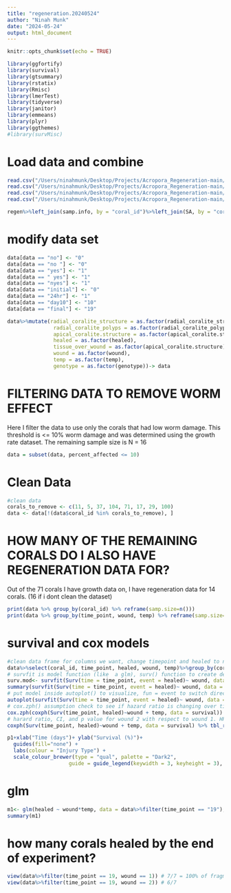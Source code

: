 ```yaml
---
title: "regeneration.20240524"
author: "Ninah Munk"
date: "2024-05-24"
output: html_document
---
```


```r
knitr::opts_chunk$set(echo = TRUE)

library(ggfortify)
library(survival)
library(gtsummary)
library(rstatix)
library(Rmisc)
library(lmerTest)
library(tidyverse)
library(janitor)
library(emmeans)
library(plyr)
library(ggthemes)
#library(survMisc)
```


# Load data and combine 
```r
read.csv("/Users/ninahmunk/Desktop/Projects/Acropora_Regeneration-main/Wound_Closure/Data/all.wounds.csv")%>%select(-wound_type) -> regen
read.csv("/Users/ninahmunk/Desktop/Projects/Acropora_Regeneration-main/Respiration/Data/samp_info.csv")-> samp.info
read.csv("/Users/ninahmunk/Desktop/Projects/Acropora_Regeneration-main/Surface_Area/Output/post_wound_surface_areas.csv") -> SA
read.csv("/Users/ninahmunk/Desktop/Projects/Acropora_Regeneration-main/Wound_Closure/Data/worm_damage.csv")%>%select(coral_id, affected, percent_affected)-> worm

regen%>%left_join(samp.info, by = "coral_id")%>%left_join(SA, by = "coral_id")%>%left_join(worm, by = "coral_id")%>%select(-X) -> data

```


# modify data set 
```r

data[data == "no"] <- "0"
data[data == "no "] <- "0"
data[data == "yes"] <- "1"
data[data == " yes"] <- "1"
data[data == "nyes"] <- "1"
data[data == "initial"] <- "0"
data[data == "24hr"] <- "1"
data[data == "day10"] <- "10"
data[data == "final"] <- "19"

data%>%mutate(radial_coralite_structure = as.factor(radial_coralite_structure), 
               radial_coralite_polyps = as.factor(radial_coralite_polyps),
               apical_coralite.structure = as.factor(apical_coralite.structure),
               healed = as.factor(healed),
               tissue_over_wound = as.factor(apical_coralite.structure),
               wound = as.factor(wound),
               temp = as.factor(temp),
               genotype = as.factor(genotype))-> data
```


# FILTERING DATA TO REMOVE WORM EFFECT
Here I filter the data to use only the corals that had low worm damage. This threshold is <= 10% worm damage and was determined using the growth rate dataset. The remaining sample size is N = 16
```r
data = subset(data, percent_affected <= 10)
```

# Clean Data
```r
#clean data
corals_to_remove <- c(11, 5, 37, 104, 71, 17, 29, 100)
data <- data[!(data$coral_id %in% corals_to_remove), ]
```

# HOW MANY OF THE REMAINING CORALS DO I ALSO HAVE REGENERATION DATA FOR? 
Out of the 71 corals I have growth data on, I have regeneration data for 14 corals. (16 if i dont clean the dataset)
```r
print(data %>% group_by(coral_id) %>% reframe(samp.size=n()))
print(data %>% group_by(time_point, wound, temp) %>% reframe(samp.size=n()))
```

# survival and cox models
```r

#clean data frame for columns we want, change timepoint and healed to numeric for model
data%>%select(coral_id, time_point, healed, wound, temp)%>%group_by(coral_id)%>%filter(lag(healed)!=1)%>%ungroup()%>%filter(healed == 1 | time_point == 19) %>% mutate(time_point = as.numeric(time_point), healed = as.character(healed), healed = as.numeric(healed))-> survival
# survfit is model function (like  a glm), surv() function to create dependent df (when the event happened (time) and what was event (event)) as a function of wound
surv.mod<- survfit(Surv(time = time_point, event = healed)~ wound, data = survival) #can see median time to healing is lower for wound 1, but cant say that is sig bc no upper CI 
summary(survfit(Surv(time = time_point, event = healed)~ wound, data = survival))
# put model inside autoplot() to visualize, fun = event to switch direction of healing 
autoplot(survfit(Surv(time = time_point, event = healed)~ wound, data = survival), fun = 'event') -> p1
# cox.zph() assumption check to see if hazard ratio is changing over time (p<0.05 is bad)
cox.zph(coxph(Surv(time_point, healed)~wound + temp, data = survival))
# harard ratio, CI, and p value for wound 2 with respect to wound 1. HR<1, CI not crossing 1, p<0.05 all mean that at any point in time individuals with wound 2 have less probability to be healed 
coxph(Surv(time_point, healed)~wound + temp, data = survival) %>% tbl_regression(exp = T)

p1+xlab("Time (days")+ ylab("Survival (%)")+
  guides(fill="none") +
  labs(colour = "Injury Type") +
  scale_colour_brewer(type = "qual", palette = "Dark2",
                    guide = guide_legend(keywidth = 3, keyheight = 3), labels = c("Fragmentation", "Abrasion"))+theme_classic()

```

# glm

```r
m1<- glm(healed ~ wound*temp, data = data%>%filter(time_point == "19"), family = binomial)
summary(m1)
```

# how many corals healed by the end of experiment?
```r
view(data%>%filter(time_point == 19, wound == 1)) # 7/7 = 100% of fragmented corals
view(data%>%filter(time_point == 19, wound == 2)) # 6/7 
```

